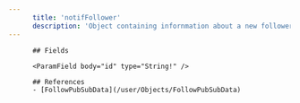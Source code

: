 ```yaml
---
      title: 'notifFollower'
      description: 'Object containing infornmation about a new follower, used for notifications.'
---
```

          
          ## Fields
          
          <ParamField body="id" type="String!" />
<ParamField body="name" type="String!" />
          
          ## References
          - [FollowPubSubData](/user/Objects/FollowPubSubData)
      